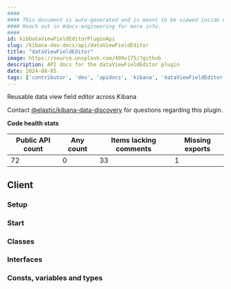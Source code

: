 ```yaml
---
####
#### This document is auto-generated and is meant to be viewed inside our experimental, new docs system.
#### Reach out in #docs-engineering for more info.
####
id: kibDataViewFieldEditorPluginApi
slug: /kibana-dev-docs/api/dataViewFieldEditor
title: "dataViewFieldEditor"
image: https://source.unsplash.com/400x175/?github
description: API docs for the dataViewFieldEditor plugin
date: 2024-08-05
tags: ['contributor', 'dev', 'apidocs', 'kibana', 'dataViewFieldEditor']
---
```


Reusable data view field editor across Kibana

Contact [@elastic/kibana-data-discovery](https://github.com/orgs/elastic/teams/kibana-data-discovery) for questions regarding this plugin.

**Code health stats**

| Public API count  | Any count | Items lacking comments | Missing exports |
|-------------------|-----------|------------------------|-----------------|
| 72 | 0 | 33 | 1 |

## Client

### Setup
<DocDefinitionList data={[dataViewFieldEditorObj.client.setup]}/>

### Start
<DocDefinitionList data={[dataViewFieldEditorObj.client.start]}/>

### Classes
<DocDefinitionList data={dataViewFieldEditorObj.client.classes}/>

### Interfaces
<DocDefinitionList data={dataViewFieldEditorObj.client.interfaces}/>

### Consts, variables and types
<DocDefinitionList data={dataViewFieldEditorObj.client.misc}/>

